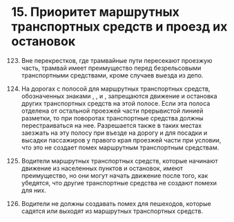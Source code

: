 
# 15. Приоритет маршрутных транспортных средств и проезд их остановок

123. Вне перекрестков, где трамвайные пути пересекают проезжую часть, трамвай имеет преимущество перед безрельсовыми транспортными средствами, кроме случаев выезда из депо.

124. На дорогах с полосой для маршрутных транспортных средств, обозначенных знаками <Rs n='5.14'/>, <Rs n='5.11'/>, <Rs n='5.13.1'/> и <Rs n='5.13.2'/>, запрещаются движение и остановка других транспортных средств на этой полосе. Если эта полоса отделена от остальной проезжей части прерывистой линией разметки, то при поворотах транспортные средства должны перестраиваться на нее. Разрешается также в таких местах заезжать на эту полосу при въезде на дорогу и для посадки и высадки пассажиров у правого края проезжей части при условии, что это не создает помех маршрутным транспортным средствам.

125. Водители маршрутных транспортных средств, которые начинают движение из населенных пунктов и остановок, имеют преимущество, но они могут начать движение после того, как убедятся, что другие транспортные средства не создают помехи для них.

126. Водители не должны создавать помех для пешеходов, которые садятся или выходят из маршрутных транспортных средств.
